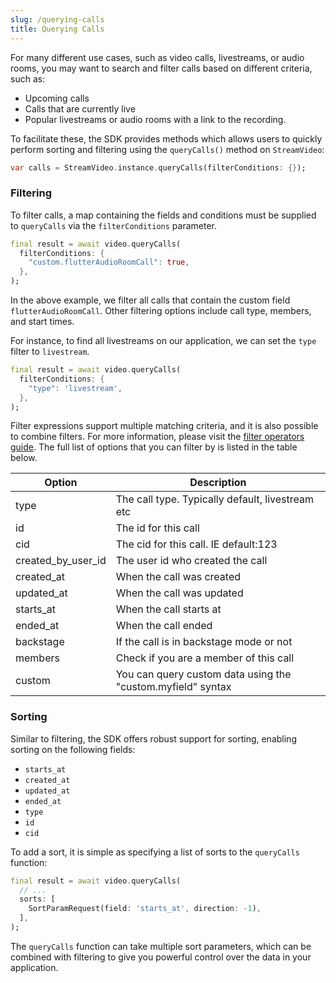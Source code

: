 ```yaml
---
slug: /querying-calls
title: Querying Calls
---
```


For many different use cases, such as video calls, livestreams, or audio rooms, you may want to search and filter calls based on different criteria, such as:

- Upcoming calls
- Calls that are currently live
- Popular livestreams or audio rooms with a link to the recording.

To facilitate these, the SDK provides methods which allows users to quickly perform sorting and filtering using the `queryCalls()` method on `StreamVideo`:

```dart
var calls = StreamVideo.instance.queryCalls(filterConditions: {});
```

### Filtering

To filter calls, a map containing the fields and conditions must be supplied to `queryCalls` via the `filterConditions` parameter.

```dart
final result = await video.queryCalls(
  filterConditions: {
    "custom.flutterAudioRoomCall": true,
  },
);
```

In the above example, we filter all calls that contain the custom field `flutterAudioRoomCall`. Other filtering options include call type, members, and start times.

For instance, to find all livestreams on our application, we can set the `type` filter to `livestream`.

```dart
final result = await video.queryCalls(
  filterConditions: {
    "type": 'livestream',
  },
);
```

Filter expressions support multiple matching criteria, and it is also possible to combine filters. For more information, please visit the [filter operators guide](https://getstream.io/chat/docs/ios-swift/query_syntax_operators/?language=swift&q=filter). The full list of options that you can filter by is listed in the table below.

| Option | Description |
| --- | --- |
| type | The call type. Typically default, livestream etc |
| id | The id for this call |
| cid | The cid for this call. IE default:123 |
| created_by_user_id | The user id who created the call |
| created_at | When the call was created |
| updated_at | When the call was updated |
| starts_at | When the call starts at |
| ended_at | When the call ended |
| backstage | If the call is in backstage mode or not |
| members | Check if you are a member of this call |
| custom | You can query custom data using the "custom.myfield" syntax |

### Sorting

Similar to filtering, the SDK offers robust support for sorting, enabling sorting on the following fields:

- `starts_at`
- `created_at`
- `updated_at`
- `ended_at`
- `type`
- `id`
- `cid`

To add a sort, it is simple as specifying a list of sorts to the `queryCalls` function:

```dart
final result = await video.queryCalls(
  // ...
  sorts: [
    SortParamRequest(field: 'starts_at', direction: -1),
  ],
);
```

The `queryCalls` function can take multiple sort parameters, which can be combined with filtering to give you powerful control over the data in your application.